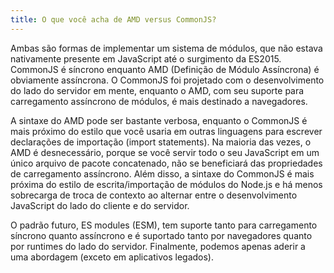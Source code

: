 ```yaml
---
title: O que você acha de AMD versus CommonJS?
---
```


Ambas são formas de implementar um sistema de módulos, que não estava nativamente presente em JavaScript até o surgimento da ES2015. CommonJS é síncrono enquanto AMD (Definição de Módulo Assíncrona) é obviamente assíncrona. O CommonJS foi projetado com o desenvolvimento do lado do servidor em mente, enquanto o AMD, com seu suporte para carregamento assíncrono de módulos, é mais destinado a navegadores.

A sintaxe do AMD pode ser bastante verbosa, enquanto o CommonJS é mais próximo do estilo que você usaria em outras linguagens para escrever declarações de importação (import statements). Na maioria das vezes, o AMD é desnecessário, porque se você servir todo o seu JavaScript em um único arquivo de pacote concatenado, não se beneficiará das propriedades de carregamento assíncrono. Além disso, a sintaxe do CommonJS é mais próxima do estilo de escrita/importação de módulos do Node.js e há menos sobrecarga de troca de contexto ao alternar entre o desenvolvimento JavaScript do lado do cliente e do servidor.

O padrão futuro, ES modules (ESM), tem suporte tanto para carregamento síncrono quanto assíncrono e é suportado tanto por navegadores quanto por runtimes do lado do servidor. Finalmente, podemos apenas aderir a uma abordagem (exceto em aplicativos legados).
